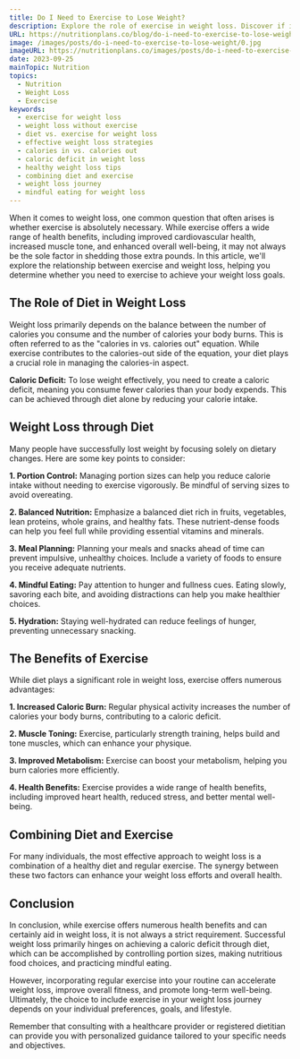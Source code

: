 ```yaml
---
title: Do I Need to Exercise to Lose Weight?
description: Explore the role of exercise in weight loss. Discover if it's necessary and how it complements a healthy diet for effective results..
URL: https://nutritionplans.co/blog/do-i-need-to-exercise-to-lose-weight
image: /images/posts/do-i-need-to-exercise-to-lose-weight/0.jpg
imageURL: https://nutritionplans.co/images/posts/do-i-need-to-exercise-to-lose-weight/0.jpg
date: 2023-09-25
mainTopic: Nutrition
topics:
  - Nutrition
  - Weight Loss
  - Exercise
keywords:
  - exercise for weight loss
  - weight loss without exercise
  - diet vs. exercise for weight loss
  - effective weight loss strategies
  - calories in vs. calories out
  - caloric deficit in weight loss
  - healthy weight loss tips
  - combining diet and exercise
  - weight loss journey
  - mindful eating for weight loss
---
```


When it comes to weight loss, one common question that often arises is whether exercise is absolutely necessary. While exercise offers a wide range of health benefits, including improved cardiovascular health, increased muscle tone, and enhanced overall well-being, it may not always be the sole factor in shedding those extra pounds. In this article, we'll explore the relationship between exercise and weight loss, helping you determine whether you need to exercise to achieve your weight loss goals.

## The Role of Diet in Weight Loss

Weight loss primarily depends on the balance between the number of calories you consume and the number of calories your body burns. This is often referred to as the "calories in vs. calories out" equation. While exercise contributes to the calories-out side of the equation, your diet plays a crucial role in managing the calories-in aspect.

**Caloric Deficit:** To lose weight effectively, you need to create a caloric deficit, meaning you consume fewer calories than your body expends. This can be achieved through diet alone by reducing your calorie intake.

## Weight Loss through Diet

Many people have successfully lost weight by focusing solely on dietary changes. Here are some key points to consider:

**1. Portion Control:** Managing portion sizes can help you reduce calorie intake without needing to exercise vigorously. Be mindful of serving sizes to avoid overeating.

**2. Balanced Nutrition:** Emphasize a balanced diet rich in fruits, vegetables, lean proteins, whole grains, and healthy fats. These nutrient-dense foods can help you feel full while providing essential vitamins and minerals.

**3. Meal Planning:** Planning your meals and snacks ahead of time can prevent impulsive, unhealthy choices. Include a variety of foods to ensure you receive adequate nutrients.

**4. Mindful Eating:** Pay attention to hunger and fullness cues. Eating slowly, savoring each bite, and avoiding distractions can help you make healthier choices.

**5. Hydration:** Staying well-hydrated can reduce feelings of hunger, preventing unnecessary snacking.

## The Benefits of Exercise

While diet plays a significant role in weight loss, exercise offers numerous advantages:

**1. Increased Caloric Burn:** Regular physical activity increases the number of calories your body burns, contributing to a caloric deficit.

**2. Muscle Toning:** Exercise, particularly strength training, helps build and tone muscles, which can enhance your physique.

**3. Improved Metabolism:** Exercise can boost your metabolism, helping you burn calories more efficiently.

**4. Health Benefits:** Exercise provides a wide range of health benefits, including improved heart health, reduced stress, and better mental well-being.

## Combining Diet and Exercise

For many individuals, the most effective approach to weight loss is a combination of a healthy diet and regular exercise. The synergy between these two factors can enhance your weight loss efforts and overall health.

## Conclusion

In conclusion, while exercise offers numerous health benefits and can certainly aid in weight loss, it is not always a strict requirement. Successful weight loss primarily hinges on achieving a caloric deficit through diet, which can be accomplished by controlling portion sizes, making nutritious food choices, and practicing mindful eating.

However, incorporating regular exercise into your routine can accelerate weight loss, improve overall fitness, and promote long-term well-being. Ultimately, the choice to include exercise in your weight loss journey depends on your individual preferences, goals, and lifestyle.

Remember that consulting with a healthcare provider or registered dietitian can provide you with personalized guidance tailored to your specific needs and objectives.
